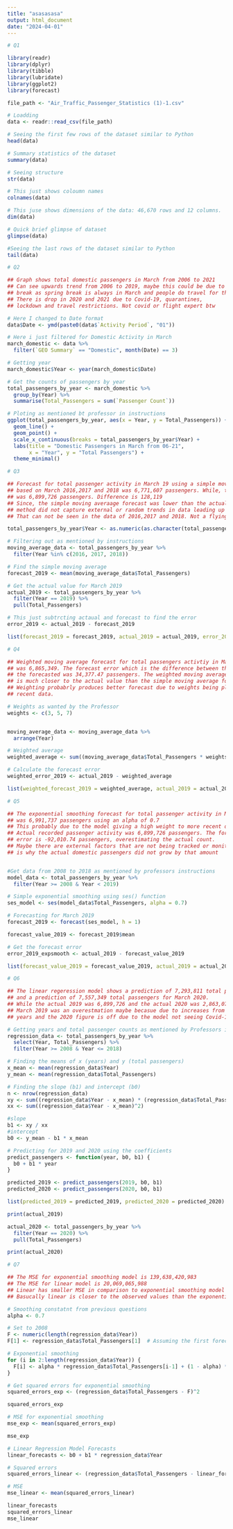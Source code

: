 ```yaml
---
title: "asasasasa"
output: html_document
date: "2024-04-01"
---
```


```r
# Q1

library(readr)
library(dplyr)
library(tibble)
library(lubridate)
library(ggplot2)
library(forecast)

file_path <- "Air_Traffic_Passenger_Statistics (1)-1.csv"

# Loadding
data <- readr::read_csv(file_path)

# Seeing the first few rows of the dataset similar to Python
head(data)

# Summary statistics of the dataset
summary(data)

# Seeing structure
str(data)

# This just shows coloumn names
colnames(data)

# This juse shows dimensions of the data: 46,670 rows and 12 columns.
dim(data)

# Quick brief glimpse of dataset
glimpse(data)

#Seeing the last rows of the dataset similar to Python
tail(data)
```
```r
# Q2

## Graph shows total domestic passengers in March from 2006 to 2021
## Can see upwards trend from 2006 to 2019, maybe this could be due to spring
## break as spring break is always in March and people do travel for the break
## There is drop in 2020 and 2021 due to Covid-19, quarantines,
## lockdown and travel restrictions. Not covid or flight expert btw

# Here I changed to Date format
data$Date <- ymd(paste0(data$`Activity Period`, "01"))

# Here i just filtered for Domestic Activity in March
march_domestic <- data %>%
  filter(`GEO Summary` == "Domestic", month(Date) == 3)

# Getting year
march_domestic$Year <- year(march_domestic$Date)

# Get the counts of passengers by year
total_passengers_by_year <- march_domestic %>%
  group_by(Year) %>%
  summarise(Total_Passengers = sum(`Passenger Count`))

# Ploting as mentioned bt professor in instructions
ggplot(total_passengers_by_year, aes(x = Year, y = Total_Passengers)) +
  geom_line() +
  geom_point() +
  scale_x_continuous(breaks = total_passengers_by_year$Year) + 
  labs(title = "Domestic Passengers in March from 06-21",
       x = "Year", y = "Total Passengers") +
  theme_minimal()

```

```r
# Q3

## Forecast for total passenger activity in March 19 using a simple moving average
## based on March 2016,2017 and 2018 was 6,771,607 passengers. While, the actual amount 
## was 6,899,726 passengers. Difference is 128,119
## Since, the simple moving averaage forecast was lower than the actual figure, maybe the
## method did not capture external or random trends in data leading up to 2019.
## That can not be seen in the data of 2016,2017 and 2018. Not a flying expert btw

total_passengers_by_year$Year <- as.numeric(as.character(total_passengers_by_year$Year))

# Filtering out as mentioned by instructions
moving_average_data <- total_passengers_by_year %>%
  filter(Year %in% c(2016, 2017, 2018))

# Find the simple moving average
forecast_2019 <- mean(moving_average_data$Total_Passengers)

# Get the actual value for March 2019
actual_2019 <- total_passengers_by_year %>%
  filter(Year == 2019) %>%
  pull(Total_Passengers)

# This just subtrcting actaual and forecast to find the error
error_2019 <- actual_2019 - forecast_2019

list(forecast_2019 = forecast_2019, actual_2019 = actual_2019, error_2019 = error_2019)
```
```r
# Q4

## Weighted moving average forecast for total passengers activtiy in March 2019
## was 6,865,349. The forecast error which is the difference between the actual and
## the forecasted was 34,377.47 passengers. The weighted moving average forecast
## is much closer to the actual value than the simple moving average forecast.
## Weighting probabrly produces better forecast due to weights being placed on
## recent data.

# Weights as wanted by the Professor
weights <- c(3, 5, 7)


moving_average_data <- moving_average_data %>%
  arrange(Year)

# Weighted average
weighted_average <- sum((moving_average_data$Total_Passengers * weights)) / sum(weights)

# Calculate the forecast error
weighted_error_2019 <- actual_2019 - weighted_average

list(weighted_forecast_2019 = weighted_average, actual_2019 = actual_2019, weighted_error_2019 = weighted_error_2019)

```
```r
# Q5

## The exponential smoothing forecast for total passenger activity in March 2019
## was 6,991,737 passengers using an alpha of 0.7
## This probably due to the model giving a high weight to more recent data.
## Actual recorded passenger activity was 6,899,726 passengers. The forcast
## error is -92,010.74 passengers, overestimating the actual count. 
## Maybe there are external factors that are not being tracked or monitored that
## is why the actual domestic passengers did not grow by that amount


#Get data from 2008 to 2018 as mentioned by professors instructions
model_data <- total_passengers_by_year %>%
  filter(Year >= 2008 & Year < 2019)

# Simple exponential smoothing using ses() function 
ses_model <- ses(model_data$Total_Passengers, alpha = 0.7)

# Forecasting for March 2019
forecast_2019 <- forecast(ses_model, h = 1)

forecast_value_2019 <- forecast_2019$mean

# Get the forecast error
error_2019_expsmooth <- actual_2019 - forecast_value_2019

list(forecast_value_2019 = forecast_value_2019, actual_2019 = actual_2019, error_2019_expsmooth = error_2019_expsmooth)

```
```r
# Q6

## The linear regeression model shows a prediction of 7,293,811 total passengers for March 2019
## and a prediction of 7,557,349 total passengers for March 2020.
## While the actual 2019 was 6,899,726 and the actual 2020 was 2,863,074
## March 2019 was an overestmation maybe becasue due to increases from previous
## years and the 2020 figure is off due to the model not seeing Covid-19 and its effects.

# Getting years and total passenger counts as mentioned by Professors instructions
regression_data <- total_passengers_by_year %>%
  select(Year, Total_Passengers) %>%
  filter(Year >= 2008 & Year <= 2018)

# Finding the means of x (years) and y (total passengers)
x_mean <- mean(regression_data$Year)
y_mean <- mean(regression_data$Total_Passengers)

# Finding the slope (b1) and intercept (b0)
n <- nrow(regression_data)
xy <- sum((regression_data$Year - x_mean) * (regression_data$Total_Passengers - y_mean))
xx <- sum((regression_data$Year - x_mean)^2)

#slope
b1 <- xy / xx 
#intercept
b0 <- y_mean - b1 * x_mean 

# Predicting for 2019 and 2020 using the coefficients
predict_passengers <- function(year, b0, b1) {
  b0 + b1 * year
}

predicted_2019 <- predict_passengers(2019, b0, b1)
predicted_2020 <- predict_passengers(2020, b0, b1)

list(predicted_2019 = predicted_2019, predicted_2020 = predicted_2020)

print(actual_2019)

actual_2020 <- total_passengers_by_year %>%
  filter(Year == 2020) %>%
  pull(Total_Passengers)

print(actual_2020)
```
```r
# Q7

## The MSE for exponential smoothing model is 139,638,420,983
## The MSE for linear model is 20,069,065,988
## Linear has smaller MSE in comparison to exponential smoothing model from data 2006 to 2018
## Basucally linear is closer to the observed values than the exponential smoothing models over this period

# Smoothing constatnt from previous questions
alpha <- 0.7

# Set to 2008
F <- numeric(length(regression_data$Year))
F[1] <- regression_data$Total_Passengers[1]  # Assuming the first forecast is the actual value of the first year

# Exponential smoothing
for (i in 2:length(regression_data$Year)) {
  F[i] <- alpha * regression_data$Total_Passengers[i-1] + (1 - alpha) * F[i-1]
}

# Get squared errors for exponential smoothing
squared_errors_exp <- (regression_data$Total_Passengers - F)^2

squared_errors_exp

# MSE for exponential smoothing
mse_exp <- mean(squared_errors_exp)

mse_exp

# Linear Regression Model Forecasts
linear_forecasts <- b0 + b1 * regression_data$Year

# Squared errors
squared_errors_linear <- (regression_data$Total_Passengers - linear_forecasts)^2

# MSE
mse_linear <- mean(squared_errors_linear)

linear_forecasts
squared_errors_linear
mse_linear


```

